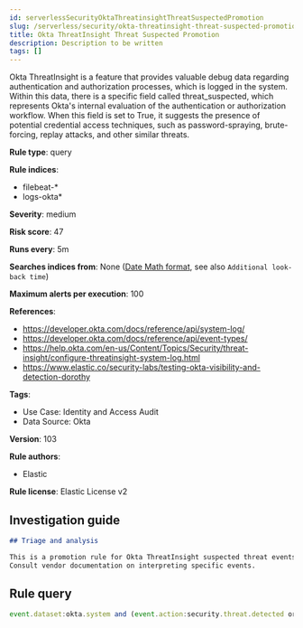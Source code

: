 ```yaml
---
id: serverlessSecurityOktaThreatinsightThreatSuspectedPromotion
slug: /serverless/security/okta-threatinsight-threat-suspected-promotion
title: Okta ThreatInsight Threat Suspected Promotion
description: Description to be written
tags: []
---
```


<div id="okta-threatinsight-threat-suspected-promotion"></div>

Okta ThreatInsight is a feature that provides valuable debug data regarding authentication and authorization processes, which is logged in the system. Within this data, there is a specific field called threat_suspected, which represents Okta's internal evaluation of the authentication or authorization workflow. When this field is set to True, it suggests the presence of potential credential access techniques, such as password-spraying, brute-forcing, replay attacks, and other similar threats.

**Rule type**: query

**Rule indices**: 

* filebeat-*
* logs-okta*

**Severity**: medium

**Risk score**: 47

**Runs every**: 5m

**Searches indices from**: None ([Date Math format](((ref))/common-options.html#date-math), see also <DocLink id="serverlessSecurityRulesUiCreate" section="set-the-rules-schedule">`Additional look-back time`</DocLink>)

**Maximum alerts per execution**: 100

**References**: 

* https://developer.okta.com/docs/reference/api/system-log/
* https://developer.okta.com/docs/reference/api/event-types/
* https://help.okta.com/en-us/Content/Topics/Security/threat-insight/configure-threatinsight-system-log.html
* https://www.elastic.co/security-labs/testing-okta-visibility-and-detection-dorothy

**Tags**: 

* Use Case: Identity and Access Audit
* Data Source: Okta

**Version**: 103

**Rule authors**: 

* Elastic

**Rule license**: Elastic License v2

## Investigation guide

```markdown
## Triage and analysis

This is a promotion rule for Okta ThreatInsight suspected threat events, which are alertable events per the vendor.
Consult vendor documentation on interpreting specific events.
```

## Rule query

```js
event.dataset:okta.system and (event.action:security.threat.detected or okta.debug_context.debug_data.threat_suspected: true)

```
